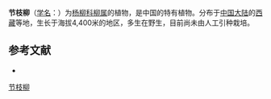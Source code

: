 {{Speciesbox
| name = 节枝柳
| status = 
| status_system = 
| image =
| genus = Salix
| species = dalungensis
| authority = C. Wang et P. Y. Fu
}}

'''节枝柳'''（[[学名|学名]]：{{lang|la|''Salix dalungensis''}}）为[[杨柳科|杨柳科]][[柳属|柳属]]的植物，是中国的特有植物。分布于[[中国大陆|中国大陆]]的[[西藏|西藏]]等地，生长于海拔4,400米的地区，多生在野生，目前尚未由人工引种栽培。

== 参考文献 ==
<div class="references-small">
* {{cite web| url =http://www.bioinfo.cn/db05/KmzwSpecies.php?action=view&id=20393| title =节枝柳| work =《中国高等植物数据库全库》| publisher =中国科学院微生物研究所| author =昆明植物研究所| accessdate =2009-02-25| deadurl =yes| archiveurl =https://web.archive.org/web/20160305045622/http://www.bioinfo.cn/db05/KmzwSpecies.php?action=view&id=20393| archivedate =2016-03-05}}
</div>
{{Taxonbar|from=Q15230840}}

[[Category:柳属|节枝柳]]


{{植物小作品}}